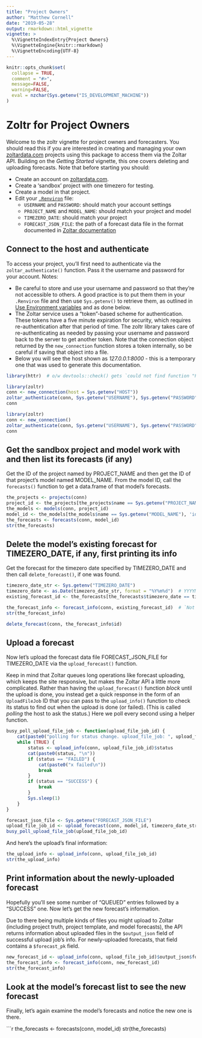 ```yaml
---
title: "Project Owners"
author: "Matthew Cornell"
date: "2019-05-28"
output: rmarkdown::html_vignette
vignette: >
  %\VignetteIndexEntry{Project Owners}
  %\VignetteEngine{knitr::rmarkdown}
  %\VignetteEncoding{UTF-8}
---
```


```r
knitr::opts_chunk$set(
  collapse = TRUE,
  comment = "#>",
  message=FALSE, 
  warning=FALSE,
  eval = nzchar(Sys.getenv("IS_DEVELOPMENT_MACHINE"))
)
```


# Zoltr for Project Owners
Welcome to the zoltr vignette for project owners and forecasters. You should read this if you are interested in creating
and managing your own [zoltardata.com](https://www.zoltardata.com/) projects using this package to access them via the 
Zoltar API. Building on the _Getting Started_ vignette, this one covers deleting and uploading forecasts. Note that
before starting you should:

- Create an account on [zoltardata.com](https://www.zoltardata.com/).
- Create a 'sandbox' project with one timezero for testing.
- Create a model in that project.
- Edit your [`.Renviron`](https://csgillespie.github.io/efficientR/3-3-r-startup.html#renviron) file:
    - `USERNAME` and `PASSWORD`: should match your account settings
    - `PROJECT_NAME` and `MODEL_NAME`: should match your project and model
    - `TIMEZERO_DATE`: should match your project
    - `FORECAST_JSON_FILE`: the path of a forecast data file in the format documented in
      [Zoltar documentation](https://www.zoltardata.com/docs)


## Connect to the host and authenticate

To access your project, you'll first need to authenticate via the `zoltar_authenticate()` function. Pass it the username
and password for your account. Notes:

- Be careful to store and use your username and password so that they're not accessible to others. A good practice is to
  put them them in your `.Renviron` file and then use `Sys.getenv()` to retrieve them, as outlined in
  [Use Environment variables](https://db.rstudio.com/best-practices/managing-credentials/#use-environment-variables) and
  as done below.
- The Zoltar service uses a "token"-based scheme for authentication. These tokens have a five minute expiration for
  security, which requires re-authentication after that period of time. The zoltr library takes care of 
  re-authenticating as needed by passing your username and password back to the server to get another token. Note that
  the connection object returned by the `new_connection` function stores a token internally, so be careful if saving
  that object into a file.
- Below you will see the host shown as _127.0.0.1:8000_ - this is a temporary one that was used to generate this 
  documentation.


<!-- run but don't show. NB: will run only if above eval=TRUE -->
```r
library(httr)  # o/w devtools::check() gets `could not find function "POST"` error
```


<!-- run but don't show. NB: will run only if above eval=TRUE -->
```r
library(zoltr)
conn <- new_connection(host = Sys.getenv("HOST"))
zoltar_authenticate(conn, Sys.getenv("USERNAME"), Sys.getenv("PASSWORD"))
conn
```

<!-- show but don't run-->
```r
library(zoltr)
conn <- new_connection()
zoltar_authenticate(conn, Sys.getenv("USERNAME"), Sys.getenv("PASSWORD"))
conn
```


## Get the sandbox project and model work with and then list its forecasts (if any)

Get the ID of the project named by PROJECT_NAME and then get the ID of that project's model named MODEL_NAME. From the
model ID, call the `forecasts()` function to get a data.frame of that model's forecasts.

```r
the_projects <- projects(conn)
project_id <- the_projects[the_projects$name == Sys.getenv("PROJECT_NAME"), 'id']  # integer(0) if not found, which is an invalid project ID
the_models <- models(conn, project_id)
model_id <- the_models[the_models$name == Sys.getenv("MODEL_NAME"), 'id']  # integer(0) if not found
the_forecasts <- forecasts(conn, model_id)
str(the_forecasts)
```


## Delete the model's existing forecast for TIMEZERO_DATE, if any, first printing its info

Get the forecast for the timezero date specified by TIMEZERO_DATE and then call `delete_forecast()`, if one was found.

```r
timezero_date_str <- Sys.getenv("TIMEZERO_DATE")
timezero_date <- as.Date(timezero_date_str, format = "%Y%m%d")  # YYYYMMDD
existing_forecast_id <- the_forecasts[the_forecasts$timezero_date == timezero_date, 'id']

the_forecast_info <- forecast_info(conn, existing_forecast_id)  # `Not Found (HTTP 404)` this if forecast doesn't exist 
str(the_forecast_info)

delete_forecast(conn, the_forecast_info$id)
```


## Upload a forecast

Now let's upload the forecast data file FORECAST_JSON_FILE for TIMEZERO_DATE via the `upload_forecast()` function.

Keep in mind that Zoltar queues long operations like forecast uploading, which keeps the site responsive, but makes the
Zoltar API a little more complicated. Rather than having the `upload_forecast()` function _block_ until the upload is 
done, you instead get a quick response in the form of an `UploadFileJob` ID that you can pass to the `upload_info()`
function to check its status to find out when the upload is done (or failed). (This is called _polling_ the host to ask
the status.) Here we poll every second using a helper function.

```r
busy_poll_upload_file_job <- function(upload_file_job_id) {
    cat(paste0("polling for status change. upload_file_job: ", upload_file_job_id, "\n"))
    while (TRUE) {
        status <- upload_info(conn, upload_file_job_id)$status
        cat(paste0(status, "\n"))
        if (status == "FAILED") {
            cat(paste0("x failed\n"))
            break
        }
        if (status == "SUCCESS") {
            break
        }
        Sys.sleep(1)
    }
}
```


```r
forecast_json_file <- Sys.getenv("FORECAST_JSON_FILE")
upload_file_job_id <- upload_forecast(conn, model_id, timezero_date_str, forecast_json_file)
busy_poll_upload_file_job(upload_file_job_id)
```


And here's the upload's final information:

```r
the_upload_info <- upload_info(conn, upload_file_job_id)
str(the_upload_info)
```


## Print information about the newly-uploaded forecast

Hopefully you'll see some number of "QUEUED" entries followed by a "SUCCESS" one. Now let's get the new forecast's
information.

Due to there being multiple kinds of files you might upload to Zoltar (including project truth, project template, and
model forecasts), the API returns information about uploaded files in the `$output_json` field of successful upload
job's info. For newly-uploaded forecasts, that field contains a `$forecast_pk` field.

```r

new_forecast_id <- upload_info(conn, upload_file_job_id)$output_json$forecast_pk
the_forecast_info <- forecast_info(conn, new_forecast_id)
str(the_forecast_info)
```


## Look at the model's forecast list to see the new forecast

Finally, let's again examine the model's forecasts and notice the new one is there.

```r
the_forecasts <- forecasts(conn, model_id)
str(the_forecasts)
